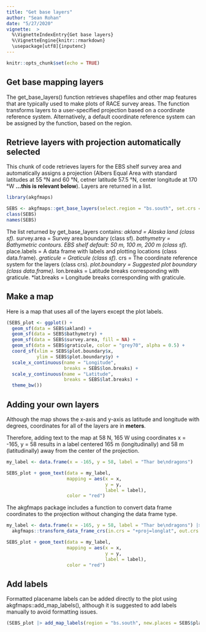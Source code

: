 ```yaml
---
title: "Get base layers"
author: "Sean Rohan"
date: "5/27/2020"
vignette:  >
  %\VignetteIndexEntry{Get base layers}
  %\VignetteEngine{knitr::rmarkdown}
  \usepackage[utf8]{inputenc}
---
```


```r
knitr::opts_chunk$set(echo = TRUE)
```

## Get base mapping layers

The get_base_layers() function retrieves shapefiles and other map features that are typically used to make plots of RACE survey areas. The function transforms layers to a user-specified projection based on a coordinate reference system. Alternatively, a default coordinate reference system can be assigned by the function, based on the region.

## Retrieve layers with projection automatically selected

This chunk of code retrieves layers for the EBS shelf survey area and automatically assigns a projection (Albers Equal Area with standard latitudes at 55 °N and 60 °N, cetner latitude 57.5 °N, center longitude at 170 °W **...this is relevant below**). Layers are returned in a list.
```r
library(akgfmaps)

SEBS <- akgfmaps::get_base_layers(select.region = "bs.south", set.crs = "auto")
class(SEBS)
names(SEBS)

```

The list returned by get_base_layers contains:
*akland = Alaska land (class sf).
*survey.area = Survey area boundary (class sf).
*bathymetry = Bathymetric contours. EBS shelf default: 50 m, 100 m, 200 m (class sf).
*place.labels = A data frame with labels and plotting locations (class data.frame).
*graticule = Graticule (class sf).
*crs = The coordinate reference system for the layers (class crs).
*plot.boundary = Suggested plot boundary (class data.frame).
*lon.breaks = Latitude breaks corresponding with graticule.
*lat.breaks = Longitude breaks corresponding with graticule.

## Make a map

Here is a map that uses all of the layers except the plot labels.

```r

(SEBS_plot <- ggplot() +
  geom_sf(data = SEBS$akland) +
  geom_sf(data = SEBS$bathymetry) +
  geom_sf(data = SEBS$survey.area, fill = NA) +
  geom_sf(data = SEBS$graticule, color = "grey70", alpha = 0.5) +
  coord_sf(xlim = SEBS$plot.boundary$x, 
           ylim = SEBS$plot.boundary$y) +
  scale_x_continuous(name = "Longitude", 
                     breaks = SEBS$lon.breaks) + 
  scale_y_continuous(name = "Latitude", 
                     breaks = SEBS$lat.breaks) + 
  theme_bw())

```

## Adding your own layers

Although the map shows the x-axis and y-axis as latitude and longitude with degrees, coordinates for all of the layers are in **meters**.

Therefore, adding text to the map at 58 N, 165 W using coordinates x = -165, y = 58 results in a label centered 165 m (longitudinally) and 58 m (latitudinally) away from the center of the projection.

```r
my_label <- data.frame(x = -165, y = 58, label = "Thar be\ndragons")

SEBS_plot + geom_text(data = my_label, 
                      mapping = aes(x = x, 
                                    y = y, 
                                    label = label), 
                      color = "red")

```

The akgfmaps package includes a function to convert data frame coordinates to the projection without changing the data frame type.

```r
my_label <- data.frame(x = -165, y = 58, label = "Thar be\ndragons") |> 
  akgfmaps::transform_data_frame_crs(in.crs = "+proj=longlat", out.crs = SEBS$crs)

SEBS_plot + geom_text(data = my_label, 
                      mapping = aes(x = x, 
                                    y = y, 
                                    label = label), 
                      color = "red")

```

## Add labels

Formatted placename labels can be added directly to the plot using akgfmaps::add_map_labels(), although it is suggested to add labels manually to avoid formatting issues.

```r
(SEBS_plot |> add_map_labels(region = "bs.south", new.places = SEBS$place.labels))

```